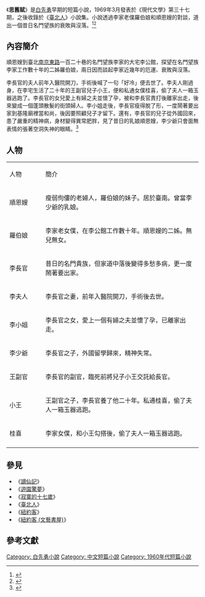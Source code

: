 《'''思舊賦'''》是[[白先勇|白先勇]]早期的短篇小說，1969年3月發表於《現代文學》第三十七期，之後收錄於《[[臺北人|臺北人]]》小說集。小說透過李家老僕羅伯娘和順恩嫂的對談，道出一個昔日名門望族的衰敗與沒落。<ref>{{cite book |title=臺北人 |date=2010 |publisher=爾雅出版社 |author=白先勇 |isbn=9789579159883 }}</ref><ref>{{cite journal |title=一曲沒落階級的哀歌——讀白先勇短篇小說《 思舊賦》 |work=收藏 |volume=4 |date=1988 |author=李運寧、盧玉婷 }}</ref>

==內容簡介==
順恩嫂到臺北[[南京東路_(台北市)|南京東路]]一百二十巷的名門望族李家的大宅李公館，探望在名門望族李家工作數十年的二姊羅伯娘，兩日因而談起李家近幾年的厄運、衰敗與沒落。

李長官的夫人前年入醫院開刀，手術後喊了一句「好冷」便去世了。李夫人剛過身，在李宅生活了二十年的王副官兒子小王，便和私通女僕桂喜，偷了夫人一箱玉器逃跑了。李長官的女兒愛上有婦之夫並懷了孕，被和李長官責打後離家出走，後來變成一個蓬頭散髮的街頭婦人。李小姐走後，李長官瘦得脫了形，一度鬧著要出家到基隆廟裡當和尚，後因要照顧兒子才留下。還有，李長官的兒子從外國回來，患了嚴重的精神病，身材變得異常肥胖，見了昔日的乳娘順恩嫂，李少爺只會面無表情的張著空洞失神的眼睛。<ref>{{cite book |title=王謝堂前的燕子：《思舊賦》裡的氣氛釀造 |date=2008 |publisher=爾雅出版社 |author=歐陽子 }}</ref>

==人物==
{|class="wikitable" width="80%"
|- style="background:cornflowerblue; color:white" align=center
|style="width:15%"|人物
|style="width:65%"|簡介
|-
| 順恩嫂 || 瘦弱佝僂的老婦人，羅伯娘的妹子。居於臺南。曾當李少爺的乳娘。
|-
| 羅伯娘 || 李家老女僕，在李公館工作數十年。順恩嫂的二姊。無兒無女。
|-
| 李長官 || 昔日的名門貴族，但家道中落後變得多愁多病，更一度鬧著要出家。
|-
| 李夫人 || 李長官之妻，前年入醫院開刀，手術後去世。
|-
| 李小姐 || 李長官之女，愛上一個有婦之夫並懷了孕，已離家出走。
|-
| 李少爺 || 李長官之子，外國留學歸來，精神失常。
|-
| 王副官 || 李長官的副官，臨死前將兒子小王交託給長官。
|-
| 小王 || 王副官之子，李長官養了他二十年。私通桂喜，偷了夫人一箱玉器逃跑。
|-
| 桂喜 || 李家女僕，和小王勾搭後，偷了夫人一箱玉器逃跑。
|-
|}

== 參見 ==
*《[[謫仙記_(小說集)|謫仙記]]》
*《[[遊園驚夢_(小說集)|遊園驚夢]]》
*《[[寂寞的十七歲_(小說集)|寂寞的十七歲]]》
*《[[臺北人|臺北人]]》
*《[[紐約客_(小說集)|紐約客]]》
*《[[紐約客_(文藝書屋)|紐約客 (文藝書屋)]]》

==參考文獻==
{{reflist}}

[[Category:_白先勇小說|Category: 白先勇小說]]
[[Category:_中文短篇小說|Category: 中文短篇小說]]
[[Category:_1960年代短篇小說|Category: 1960年代短篇小說]]